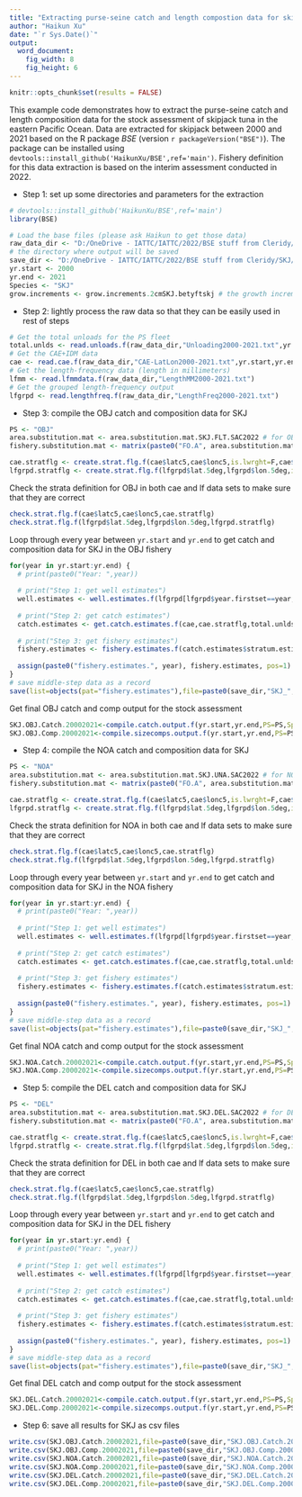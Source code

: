 ```yaml
---
title: "Extracting purse-seine catch and length compostion data for skipjack in 2000-2021"
author: "Haikun Xu"
date: "`r Sys.Date()`"
output:
  word_document:
    fig_width: 8
    fig_height: 6
---
```


```r
knitr::opts_chunk$set(results = FALSE)
```

This example code demonstrates how to extract the purse-seine catch and length composition data for the stock assessment of skipjack tuna in the eastern Pacific Ocean. Data are extracted for skipjack between 2000 and 2021 based on the R package *BSE* (version `r packageVersion("BSE")`). The package can be installed using `devtools::install_github('HaikunXu/BSE',ref='main')`. Fishery definition for this data extraction is based on the interim assessment conducted in 2022.

-   Step 1: set up some directories and parameters for the extraction

```r
# devtools::install_github('HaikunXu/BSE',ref='main') 
library(BSE)

# Load the base files (please ask Haikun to get those data)
raw_data_dir <- "D:/OneDrive - IATTC/IATTC/2022/BSE stuff from Cleridy/spp comp programs_from 2000/Raw data extractions/"
# the directory where output will be saved
save_dir <- "D:/OneDrive - IATTC/IATTC/2022/BSE stuff from Cleridy/SKJ/"
yr.start <- 2000
yr.end <- 2021
Species <- "SKJ"
grow.increments <- grow.increments.2cmSKJ.betyftskj # the growth increment for SKJ (2cm per month)
```

-   Step 2: lightly process the raw data so that they can be easily used in rest of steps

```r
# Get the total unloads for the PS fleet
total.unlds <- read.unloads.f(raw_data_dir,"Unloading2000-2021.txt",yr.start,yr.end)
# Get the CAE+IDM data
cae <- read.cae.f(raw_data_dir,"CAE-LatLon2000-2021.txt",yr.start,yr.end)
# Get the length-frequency data (length in millimeters)
lfmm <- read.lfmmdata.f(raw_data_dir,"LengthMM2000-2021.txt")
# Get the grouped length-frequency output
lfgrpd <- read.lengthfreq.f(raw_data_dir,"LengthFreq2000-2021.txt")
```

-   Step 3: compile the OBJ catch and composition data for SKJ

```r
PS <- "OBJ"
area.substitution.mat <- area.substitution.mat.SKJ.FLT.SAC2022 # for OBJ
fishery.substitution.mat <- matrix(paste0("FO.A", area.substitution.mat),ncol=ncol(area.substitution.mat)) # fishery and area definitions are identical

cae.stratflg <- create.strat.flg.f(cae$latc5,cae$lonc5,is.lwrght=F,cae$month,cae$setype,cae$class,PS=PS,Species=Species)
lfgrpd.stratflg <- create.strat.flg.f(lfgrpd$lat.5deg,lfgrpd$lon.5deg,is.lwrght=T,floor(lfgrpd$moda/100),lfgrpd$setype,lfgrpd$class,PS=PS,Species=Species)
```

Check the strata definition for OBJ in both cae and lf data sets to make sure that they are correct

```r
check.strat.flg.f(cae$latc5,cae$lonc5,cae.stratflg)
check.strat.flg.f(lfgrpd$lat.5deg,lfgrpd$lon.5deg,lfgrpd.stratflg)
```

Loop through every year between `yr.start` and `yr.end` to get catch and composition data for SKJ in the OBJ fishery

```r
for(year in yr.start:yr.end) {
  # print(paste0("Year: ",year))
  
  # print("Step 1: get well estimates")
  well.estimates <- well.estimates.f(lfgrpd[lfgrpd$year.firstset==year,],lfmm)
  
  # print("Step 2: get catch estimates")
  catch.estimates <- get.catch.estimates.f(cae,cae.stratflg,total.unlds,lfgrpd,lfgrpd.stratflg,lfmm,year,2,well.estimates,area.substitution.mat,grow.increments,PS=PS,Species=Species,fishery.substitution.mat)
  
  # print("Step 3: get fishery estimates")
  fishery.estimates <- fishery.estimates.f(catch.estimates$stratum.estimates.withsamps,catch.estimates$stratum.estimates.NOsamps,year,PS=PS,Species=Species)
  
  assign(paste0("fishery.estimates.", year), fishery.estimates, pos=1)
}
# save middle-step data as a record
save(list=objects(pat="fishery.estimates"),file=paste0(save_dir,"SKJ_",PS,"_2000-2021.RData"))
```

Get final OBJ catch and comp output for the stock assessment

```r
SKJ.OBJ.Catch.20002021<-compile.catch.output.f(yr.start,yr.end,PS=PS,Species=Species,c("A1","A2","A3","A4")) # four OBJ fisheries
SKJ.OBJ.Comp.20002021<-compile.sizecomps.output.f(yr.start,yr.end,PS=PS,Species=Species)
```

-   Step 4: compile the NOA catch and composition data for SKJ

```r
PS <- "NOA"
area.substitution.mat <- area.substitution.mat.SKJ.UNA.SAC2022 # for NOA
fishery.substitution.mat <- matrix(paste0("FO.A", area.substitution.mat),ncol=ncol(area.substitution.mat)) # fishery and area definitions are identical

cae.stratflg <- create.strat.flg.f(cae$latc5,cae$lonc5,is.lwrght=F,cae$month,cae$setype,cae$class,PS=PS,Species=Species)
lfgrpd.stratflg <- create.strat.flg.f(lfgrpd$lat.5deg,lfgrpd$lon.5deg,is.lwrght=T,floor(lfgrpd$moda/100),lfgrpd$setype,lfgrpd$class,PS=PS,Species=Species)
```

Check the strata definition for NOA in both cae and lf data sets to make sure that they are correct

```r
check.strat.flg.f(cae$latc5,cae$lonc5,cae.stratflg)
check.strat.flg.f(lfgrpd$lat.5deg,lfgrpd$lon.5deg,lfgrpd.stratflg)
```

Loop through every year between `yr.start` and `yr.end` to get catch and composition data for SKJ in the NOA fishery

```r
for(year in yr.start:yr.end) {
  # print(paste0("Year: ",year))
  
  # print("Step 1: get well estimates")
  well.estimates <- well.estimates.f(lfgrpd[lfgrpd$year.firstset==year,],lfmm)
  
  # print("Step 2: get catch estimates")
  catch.estimates <- get.catch.estimates.f(cae,cae.stratflg,total.unlds,lfgrpd,lfgrpd.stratflg,lfmm,year,2,well.estimates,area.substitution.mat,grow.increments,PS=PS,Species=Species,fishery.substitution.mat)
  
  # print("Step 3: get fishery estimates")
  fishery.estimates <- fishery.estimates.f(catch.estimates$stratum.estimates.withsamps,catch.estimates$stratum.estimates.NOsamps,year,PS=PS,Species=Species)
  
  assign(paste0("fishery.estimates.", year), fishery.estimates, pos=1)
}
# save middle-step data as a record
save(list=objects(pat="fishery.estimates"),file=paste0(save_dir,"SKJ_",PS,"_2000-2021.RData"))
```

Get final NOA catch and comp output for the stock assessment

```r
SKJ.NOA.Catch.20002021<-compile.catch.output.f(yr.start,yr.end,PS=PS,Species=Species,c("A1","A2","A3","A4"))  # four NOA fisheries
SKJ.NOA.Comp.20002021<-compile.sizecomps.output.f(yr.start,yr.end,PS=PS,Species=Species)
```

-   Step 5: compile the DEL catch and composition data for SKJ

```r
PS <- "DEL"
area.substitution.mat <- area.substitution.mat.SKJ.DEL.SAC2022 # for DEL
fishery.substitution.mat <- matrix(paste0("FO.A", area.substitution.mat),ncol=ncol(area.substitution.mat)) # fishery and area definitions are identical

cae.stratflg <- create.strat.flg.f(cae$latc5,cae$lonc5,is.lwrght=F,cae$month,cae$setype,cae$class,PS=PS,Species=Species)
lfgrpd.stratflg <- create.strat.flg.f(lfgrpd$lat.5deg,lfgrpd$lon.5deg,is.lwrght=T,floor(lfgrpd$moda/100),lfgrpd$setype,lfgrpd$class,PS=PS,Species=Species)
```

Check the strata definition for DEL in both cae and lf data sets to make sure that they are correct

```r
check.strat.flg.f(cae$latc5,cae$lonc5,cae.stratflg)
check.strat.flg.f(lfgrpd$lat.5deg,lfgrpd$lon.5deg,lfgrpd.stratflg)
```

Loop through every year between `yr.start` and `yr.end` to get catch and composition data for SKJ in the DEL fishery

```r
for(year in yr.start:yr.end) {
  # print(paste0("Year: ",year))
  
  # print("Step 1: get well estimates")
  well.estimates <- well.estimates.f(lfgrpd[lfgrpd$year.firstset==year,],lfmm)
  
  # print("Step 2: get catch estimates")
  catch.estimates <- get.catch.estimates.f(cae,cae.stratflg,total.unlds,lfgrpd,lfgrpd.stratflg,lfmm,year,2,well.estimates,area.substitution.mat,grow.increments,PS=PS,Species=Species,fishery.substitution.mat)
  
  # print("Step 3: get fishery estimates")
  fishery.estimates <- fishery.estimates.f(catch.estimates$stratum.estimates.withsamps,catch.estimates$stratum.estimates.NOsamps,year,PS=PS,Species=Species)
  
  assign(paste0("fishery.estimates.", year), fishery.estimates, pos=1)
}
# save middle-step data as a record
save(list=objects(pat="fishery.estimates"),file=paste0(save_dir,"SKJ_",PS,"_2000-2021.RData"))
```

Get final DEL catch and comp output for the stock assessment

```r
SKJ.DEL.Catch.20002021<-compile.catch.output.f(yr.start,yr.end,PS=PS,Species=Species,c("A1","A2")) # two DEL fisheries
SKJ.DEL.Comp.20002021<-compile.sizecomps.output.f(yr.start,yr.end,PS=PS,Species=Species)
```

-   Step 6: save all results for SKJ as csv files

```r
write.csv(SKJ.OBJ.Catch.20002021,file=paste0(save_dir,"SKJ.OBJ.Catch.20002021.csv"),row.names = FALSE)
write.csv(SKJ.OBJ.Comp.20002021,file=paste0(save_dir,"SKJ.OBJ.Comp.20002021.csv"),row.names = FALSE)
write.csv(SKJ.NOA.Catch.20002021,file=paste0(save_dir,"SKJ.NOA.Catch.20002021.csv"),row.names = FALSE)
write.csv(SKJ.NOA.Comp.20002021,file=paste0(save_dir,"SKJ.NOA.Comp.20002021.csv"),row.names = FALSE)
write.csv(SKJ.DEL.Catch.20002021,file=paste0(save_dir,"SKJ.DEL.Catch.20002021.csv"),row.names = FALSE)
write.csv(SKJ.DEL.Comp.20002021,file=paste0(save_dir,"SKJ.DEL.Comp.20002021.csv"),row.names = FALSE)
```
